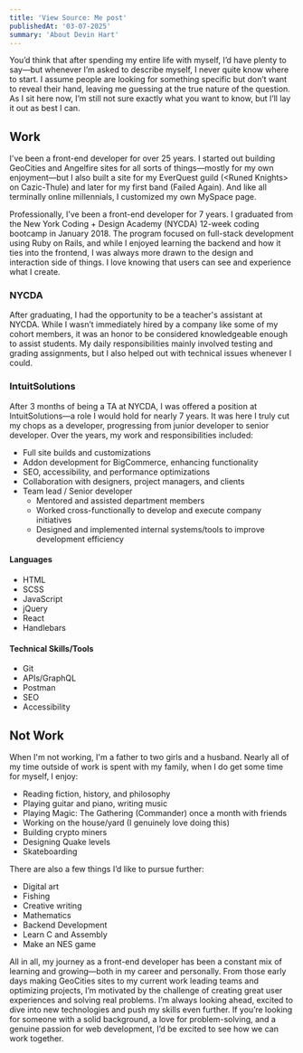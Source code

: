 ```yaml
---
title: 'View Source: Me post'
publishedAt: '03-07-2025'
summary: 'About Devin Hart'
---
```


You’d think that after spending my entire life with myself, I’d have plenty to say—but whenever I’m asked to describe myself, I never quite know where to start. I assume people are looking for something specific but don’t want to reveal their hand, leaving me guessing at the true nature of the question. As I sit here now, I’m still not sure exactly what you want to know, but I’ll lay it out as best I can.

## Work

I've been a front-end developer for over 25 years. I started out building GeoCities and Angelfire sites for all sorts of things—mostly for my own enjoyment—but I also built a site for my EverQuest guild (\<Runed Knights\> on Cazic-Thule) and later for my first band (Failed Again). And like all terminally online millennials, I customized my own MySpace page.

Professionally, I’ve been a front-end developer for 7 years. I graduated from the New York Coding + Design Academy (NYCDA) 12-week coding bootcamp in January 2018. The program focused on full-stack development using Ruby on Rails, and while I enjoyed learning the backend and how it ties into the frontend, I was always more drawn to the design and interaction side of things. I love knowing that users can see and experience what I create.

### NYCDA

After graduating, I had the opportunity to be a teacher's assistant at NYCDA. While I wasn’t immediately hired by a company like some of my cohort members, it was an honor to be considered knowledgeable enough to assist students. My daily responsibilities mainly involved testing and grading assignments, but I also helped out with technical issues whenever I could.

### IntuitSolutions

After 3 months of being a TA at NYCDA, I was offered a position at IntuitSolutions—a role I would hold for nearly 7 years. It was here I truly cut my chops as a developer, progressing from junior developer to senior developer. Over the years, my work and responsibilities included:

- Full site builds and customizations
- Addon development for BigCommerce, enhancing functionality
- SEO, accessibility, and performance optimizations
- Collaboration with designers, project managers, and clients
- Team lead / Senior developer
    - Mentored and assisted department members
    - Worked cross-functionally to develop and execute company initiatives
    - Designed and implemented internal systems/tools to improve development efficiency

#### Languages
- HTML
- SCSS
- JavaScript
- jQuery
- React
- Handlebars

#### Technical Skills/Tools
- Git
- APIs/GraphQL
- Postman
- SEO
- Accessibility

## Not Work

When I'm not working, I'm a father to two girls and a husband. Nearly all of my time outside of work is spent with my family, when I do get some time for myself, I enjoy:

- Reading fiction, history, and philosophy
- Playing guitar and piano, writing music
- Playing Magic: The Gathering (Commander) once a month with friends
- Working on the house/yard (I genuinely love doing this)
- Building crypto miners
- Designing Quake levels
- Skateboarding

There are also a few things I’d like to pursue further:

- Digital art
- Fishing
- Creative writing
- Mathematics
- Backend Development
- Learn C and Assembly
- Make an NES game

All in all, my journey as a front-end developer has been a constant mix of learning and growing—both in my career and personally. From those early days making GeoCities sites to my current work leading teams and optimizing projects, I’m motivated by the challenge of creating great user experiences and solving real problems. I’m always looking ahead, excited to dive into new technologies and push my skills even further. If you’re looking for someone with a solid background, a love for problem-solving, and a genuine passion for web development, I’d be excited to see how we can work together.